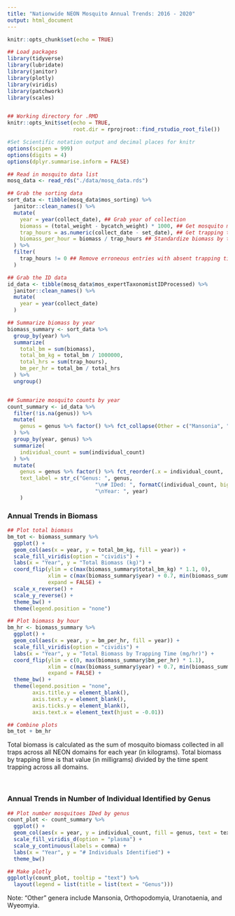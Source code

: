 ```yaml
---
title: "Nationwide NEON Mosquito Annual Trends: 2016 - 2020"
output: html_document
---
```


```r
knitr::opts_chunk$set(echo = TRUE)

## Load packages
library(tidyverse)
library(lubridate)
library(janitor)
library(plotly)
library(viridis)
library(patchwork)
library(scales)


## Working directory for .RMD
knitr::opts_knit$set(echo = TRUE,
                     root.dir = rprojroot::find_rstudio_root_file())

#Set Scientific notation output and decimal places for knitr
options(scipen = 999)
options(digits = 4)
options(dplyr.summarise.inform = FALSE)

```

```r

## Read in mosquito data list
mosq_data <- read_rds("./data/mosq_data.rds")

## Grab the sorting data
sort_data <- tibble(mosq_data$mos_sorting) %>%
  janitor::clean_names() %>%
  mutate(
    year = year(collect_date), ## Grab year of collection
    biomass = (total_weight - bycatch_weight) * 1000, ## Get mosquito mass in mg
    trap_hours = as.numeric(collect_date - set_date), ## Get trapping time
    biomass_per_hour = biomass / trap_hours ## Standardize biomass by trapping time
  ) %>%
  filter(
    trap_hours != 0 ## Remove erroneous entries with absent trapping times
  )

## Grab the ID data
id_data <- tibble(mosq_data$mos_expertTaxonomistIDProcessed) %>%
  janitor::clean_names() %>%
  mutate(
    year = year(collect_date)
  )
```

```r

## Summarize biomass by year
biomass_summary <- sort_data %>%
  group_by(year) %>%
  summarize(
    total_bm = sum(biomass),
    total_bm_kg = total_bm / 1000000,
    total_hrs = sum(trap_hours),
    bm_per_hr = total_bm / total_hrs
  ) %>%
  ungroup()


## Summarize mosquito counts by year
count_summary <- id_data %>%
  filter(!is.na(genus)) %>%
  mutate(
    genus = genus %>% factor() %>% fct_collapse(Other = c("Mansonia", "Orthopodomyia", "Uranotaenia", "Wyeomyia"))
  ) %>%
  group_by(year, genus) %>%
  summarize(
    individual_count = sum(individual_count)
  ) %>%
  mutate(
    genus = genus %>% factor() %>% fct_reorder(.x = individual_count, .fun = sum, .desc = TRUE),
    text_label = str_c("Genus: ", genus,
                            "\n# IDed: ", formatC(individual_count, big.mark = ",", format = "fg"),
                            "\nYear: ", year)
    )

```

### Annual Trends in Biomass

```r

## Plot total biomass
bm_tot <- biomass_summary %>%
  ggplot() +
  geom_col(aes(x = year, y = total_bm_kg, fill = year)) +
  scale_fill_viridis(option = "cividis") +
  labs(x = "Year", y = "Total Biomass (kg)") +
  coord_flip(ylim = c(max(biomass_summary$total_bm_kg) * 1.1, 0),
             xlim = c(max(biomass_summary$year) + 0.7, min(biomass_summary$year) - 0.7), 
             expand = FALSE) +
  scale_x_reverse() +
  scale_y_reverse() +
  theme_bw() +
  theme(legend.position = "none")

## Plot biomass by hour
bm_hr <- biomass_summary %>%
  ggplot() +
  geom_col(aes(x = year, y = bm_per_hr, fill = year)) +
  scale_fill_viridis(option = "cividis") +
  labs(x = "Year", y = "Total Biomass by Trapping Time (mg/hr)") +
  coord_flip(ylim = c(0, max(biomass_summary$bm_per_hr) * 1.1),
             xlim = c(max(biomass_summary$year) + 0.7, min(biomass_summary$year) - 0.7), 
             expand = FALSE) +
  theme_bw() +
  theme(legend.position = "none",
        axis.title.y = element_blank(),
        axis.text.y = element_blank(),
        axis.ticks.y = element_blank(),
        axis.text.x = element_text(hjust = -0.01))

## Combine plots
bm_tot + bm_hr

```

Total biomass is calculated as the sum of mosquito biomass collected in all traps across all NEON domains for each year (in kilograms). Total biomass by trapping time is that value (in milligrams) divided by the time spent trapping across all domains. 

</br>

### Annual Trends in Number of Individual Identified by Genus

```r

## Plot number mosquitoes IDed by genus
count_plot <- count_summary %>%
  ggplot() +
  geom_col(aes(x = year, y = individual_count, fill = genus, text = text_label)) +
  scale_fill_viridis_d(option = "plasma") + 
  scale_y_continuous(labels = comma) +
  labs(x = "Year", y = "# Individuals Identified") +
  theme_bw()

## Make plotly
ggplotly(count_plot, tooltip = "text") %>%
  layout(legend = list(title = list(text = "Genus")))

```

Note: "Other" genera include Mansonia, Orthopodomyia, Uranotaenia, and Wyeomyia.